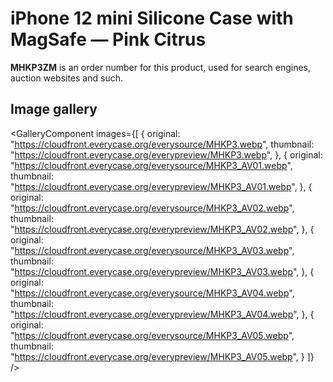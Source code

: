 
# iPhone 12 mini Silicone Case with MagSafe — Pink Citrus

<Callout type='info' emoji='👉🏻'>**MHKP3ZM** is an order number for this product, used for search engines, auction websites and such.</Callout>

## Image gallery

<GalleryComponent
    images={[
      {
        original: "https://cloudfront.everycase.org/everysource/MHKP3.webp",
        thumbnail: "https://cloudfront.everycase.org/everypreview/MHKP3.webp",
      },
      {
        original: "https://cloudfront.everycase.org/everysource/MHKP3_AV01.webp",
        thumbnail: "https://cloudfront.everycase.org/everypreview/MHKP3_AV01.webp",
      },
      {
        original: "https://cloudfront.everycase.org/everysource/MHKP3_AV02.webp",
        thumbnail: "https://cloudfront.everycase.org/everypreview/MHKP3_AV02.webp",
      },
      {
        original: "https://cloudfront.everycase.org/everysource/MHKP3_AV03.webp",
        thumbnail: "https://cloudfront.everycase.org/everypreview/MHKP3_AV03.webp",
      },
      {
        original: "https://cloudfront.everycase.org/everysource/MHKP3_AV04.webp",
        thumbnail: "https://cloudfront.everycase.org/everypreview/MHKP3_AV04.webp",
      },
      {
        original: "https://cloudfront.everycase.org/everysource/MHKP3_AV05.webp",
        thumbnail: "https://cloudfront.everycase.org/everypreview/MHKP3_AV05.webp",
      }
    ]}
  />
